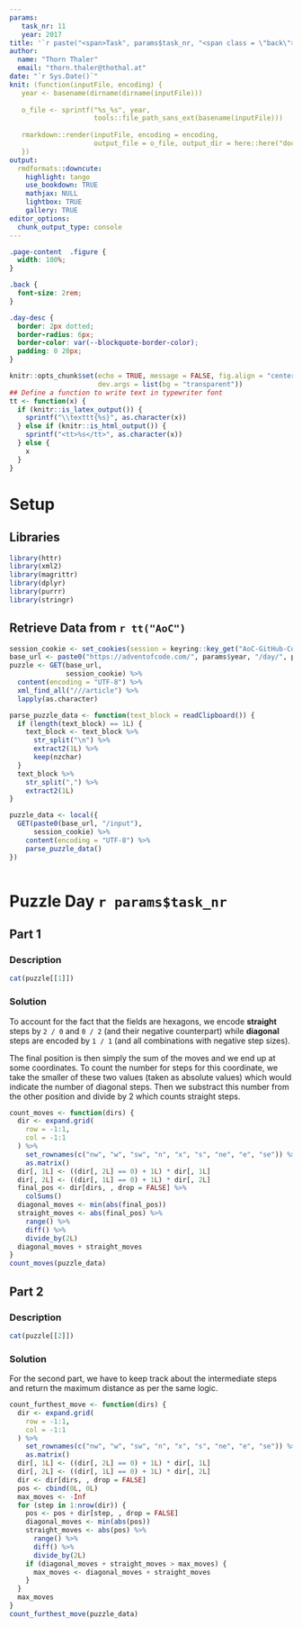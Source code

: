 ```yaml
---
params:
   task_nr: 11
   year: 2017
title: '`r paste("<span>Task", params$task_nr, "<span class = \"back\"><a href = \"index.html\">", fontawesome::fa("home"), "</a></span></span>")`'
author: 
  name: "Thorn Thaler"
  email: "thorn.thaler@thothal.at"
date: "`r Sys.Date()`"
knit: (function(inputFile, encoding) {
   year <- basename(dirname(dirname(inputFile)))
   
   o_file <- sprintf("%s_%s", year, 
                     tools::file_path_sans_ext(basename(inputFile)))
                     
   rmarkdown::render(inputFile, encoding = encoding, 
                     output_file = o_file, output_dir = here::here("docs"))
   })
output: 
  rmdformats::downcute:
    highlight: tango
    use_bookdown: TRUE
    mathjax: NULL
    lightbox: TRUE
    gallery: TRUE
editor_options: 
  chunk_output_type: console
---
```


```css
.page-content  .figure {
  width: 100%;
}

.back {
  font-size: 2rem;
}

.day-desc {
  border: 2px dotted;
  border-radius: 6px;
  border-color: var(--blockquote-border-color);
  padding: 0 20px;
}
```


```r
knitr::opts_chunk$set(echo = TRUE, message = FALSE, fig.align = "center",
                      dev.args = list(bg = "transparent"))
## Define a function to write text in typewriter font
tt <- function(x) {
  if (knitr::is_latex_output()) {
    sprintf("\\texttt{%s}", as.character(x))
  } else if (knitr::is_html_output()) {
    sprintf("<tt>%s</tt>", as.character(x))
  } else {
    x
  }
}

```

# Setup

## Libraries

```r
library(httr)
library(xml2)
library(magrittr)
library(dplyr)
library(purrr)
library(stringr)
```

## Retrieve Data from `r tt("AoC")`


```r
session_cookie <- set_cookies(session = keyring::key_get("AoC-GitHub-Cookie"))
base_url <- paste0("https://adventofcode.com/", params$year, "/day/", params$task_nr)
puzzle <- GET(base_url,
              session_cookie) %>% 
  content(encoding = "UTF-8") %>% 
  xml_find_all("///article") %>% 
  lapply(as.character)

parse_puzzle_data <- function(text_block = readClipboard()) {
  if (length(text_block) == 1L) {
    text_block <- text_block %>% 
      str_split("\n") %>% 
      extract2(1L) %>% 
      keep(nzchar)
  }
  text_block %>% 
    str_split(",") %>% 
    extract2(1L)
}

puzzle_data <- local({
  GET(paste0(base_url, "/input"),
      session_cookie) %>% 
    content(encoding = "UTF-8") %>% 
    parse_puzzle_data()
})
```

```r
```

# Puzzle Day `r params$task_nr`

## Part 1

### Description

```r
cat(puzzle[[1]])
```

### Solution
To account for the fact that the fields are hexagons, we encode **straight** steps by 
`2 / 0` and `0 / 2` (and their negative counterpart) while **diagonal** steps are encoded 
by `1 / 1` (and all combinations with negative step sizes).

The final position is then simply the sum of the moves and we end up at some coordinates. 
To count the number for steps for this coordinate, we take the smaller of these two values
(taken as absolute values) which would indicate the number of diagonal steps. Then we 
substract this number from the other position and divide by 2 which counts straight
steps.

```r
count_moves <- function(dirs) {
  dir <- expand.grid(
    row = -1:1,
    col = -1:1
  ) %>% 
    set_rownames(c("nw", "w", "sw", "n", "x", "s", "ne", "e", "se")) %>% 
    as.matrix()
  dir[, 1L] <- ((dir[, 2L] == 0) + 1L) * dir[, 1L]
  dir[, 2L] <- ((dir[, 1L] == 0) + 1L) * dir[, 2L]
  final_pos <- dir[dirs, , drop = FALSE] %>% 
    colSums()
  diagonal_moves <- min(abs(final_pos))
  straight_moves <- abs(final_pos) %>% 
    range() %>% 
    diff() %>% 
    divide_by(2L)
  diagonal_moves + straight_moves
}
count_moves(puzzle_data)
```

## Part 2

### Description

```r
cat(puzzle[[2]])
```

### Solution

For the second part, we have to keep track about the intermediate steps and return the
maximum distance as per the same logic.

```r
count_furthest_move <- function(dirs) {
  dir <- expand.grid(
    row = -1:1,
    col = -1:1
  ) %>% 
    set_rownames(c("nw", "w", "sw", "n", "x", "s", "ne", "e", "se")) %>% 
    as.matrix()
  dir[, 1L] <- ((dir[, 2L] == 0) + 1L) * dir[, 1L]
  dir[, 2L] <- ((dir[, 1L] == 0) + 1L) * dir[, 2L]
  dir <- dir[dirs, , drop = FALSE]
  pos <- cbind(0L, 0L)
  max_moves <- -Inf
  for (step in 1:nrow(dir)) {
    pos <- pos + dir[step, , drop = FALSE]
    diagonal_moves <- min(abs(pos))
    straight_moves <- abs(pos) %>% 
      range() %>% 
      diff() %>% 
      divide_by(2L)
    if (diagonal_moves + straight_moves > max_moves) {
      max_moves <- diagonal_moves + straight_moves
    }
  }
  max_moves
}
count_furthest_move(puzzle_data)
```
